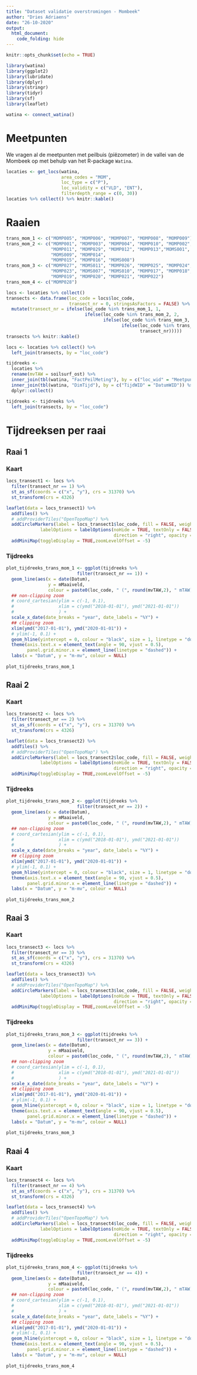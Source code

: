 ```yaml
---
title: "Dataset validatie overstromingen - Mombeek"
author: "Dries Adriaens"
date: "26-10-2020"
output:
  html_document:
    code_folding: hide
---
```


```r
knitr::opts_chunk$set(echo = TRUE)
```

```r
library(watina)
library(ggplot2)
library(lubridate)
library(dplyr)
library(stringr)
library(tidyr)
library(sf)
library(leaflet)
```

```r
watina <- connect_watina()
```

# Meetpunten

We vragen al de meetpunten met peilbuis (piëzometer) in de vallei van de Mombeek op met behulp van het R-package `Watina`.

```r
locaties <- get_locs(watina,
                     area_codes = "MOM",
                     loc_type = c("P"),
                     loc_validity = c("VLD", "ENT"),
                     filterdepth_range = c(0, 30))
locaties %>% collect() %>% knitr::kable()
```

# Raaien

```r
trans_mom_1 <- c("MOMP005", "MOMP006", "MOMP007", "MOMP008", "MOMP009")
trans_mom_2 <- c("MOMP001", "MOMP003", "MOMP004", "MOMP010", "MOMP002",
                 "MOMP011", "MOMP029", "MOMP012", "MOMP013","MOMS001",
                 "MOMS009", "MOMP014",
                 "MOMP015", "MOMP016", "MOMS008")
trans_mom_3 <- c("MOMP027", "MOMS011", "MOMP026", "MOMP025", "MOMP024",
                 "MOMP023", "MOMS007", "MOMS010", "MOMP017", "MOMP018",
                 "MOMP019", "MOMP020", "MOMP021", "MOMP022")
trans_mom_4 <- c("MOMP028")

locs <- locaties %>% collect()
transects <- data.frame(loc_code = locs$loc_code,
                        transect_nr = 0, stringsAsFactors = FALSE) %>% 
  mutate(transect_nr = ifelse(loc_code %in% trans_mom_1, 1,
                              ifelse(loc_code %in% trans_mom_2, 2,
                                     ifelse(loc_code %in% trans_mom_3, 3,
                                            ifelse(loc_code %in% trans_mom_4, 4,
                                                   transect_nr)))))
transects %>% knitr::kable()

locs <- locaties %>% collect() %>% 
  left_join(transects, by = "loc_code")
```

```r
tijdreeks <-
  locaties %>% 
  rename(mvTAW = soilsurf_ost) %>% 
  inner_join(tbl(watina, "FactPeilMeting"), by = c("loc_wid" = "MeetpuntWID")) %>% 
  inner_join(tbl(watina, "DimTijd"), by = c("TijdWID" = "DatumWID")) %>% 
  dplyr::collect()

tijdreeks <- tijdreeks %>% 
  left_join(transects, by = "loc_code")
```

# Tijdreeksen per raai

## Raai 1

### Kaart

```r
locs_transect1 <- locs %>% 
  filter(transect_nr == 1) %>% 
  st_as_sf(coords = c("x", "y"), crs = 31370) %>% 
  st_transform(crs = 4326)

leaflet(data = locs_transect1) %>%
  addTiles() %>% 
  # addProviderTiles("OpenTopoMap") %>% 
  addCircleMarkers(label = locs_transect1$loc_code, fill = FALSE, weight = 3, color = "red",
             labelOptions = labelOptions(noHide = TRUE, textOnly = FALSE,
                                         direction = "right", opacity = 0.75)) %>% 
  addMiniMap(toggleDisplay = TRUE,zoomLevelOffset = -5)
```

### Tijdreeks

```r
plot_tijdreeks_trans_mom_1 <- ggplot(tijdreeks %>% 
                           filter(transect_nr == 1)) +
  geom_line(aes(x = date(Datum),
                y = mMaaiveld,
                colour = paste0(loc_code, " (", round(mvTAW,2), " mTAW)"))) +
  ## non-clipping zoom
  # coord_cartesian(ylim = c(-1, 0.1),
  #                 xlim = c(ymd("2018-01-01"), ymd("2021-01-01"))
  #                 ) +
  scale_x_date(date_breaks = "year", date_labels = "%Y") +
  ## clipping zoom
  xlim(ymd("2017-01-01"), ymd("2020-01-01")) +
  # ylim(-1, 0.1) +
  geom_hline(yintercept = 0, colour = "black", size = 1, linetype = "dotted") +
  theme(axis.text.x = element_text(angle = 90, vjust = 0.5),
        panel.grid.minor.x = element_line(linetype = "dashed")) +
  labs(x = "Datum", y = "m-mv", colour = NULL)
  
plot_tijdreeks_trans_mom_1
```

## Raai 2

### Kaart

```r
locs_transect2 <- locs %>% 
  filter(transect_nr == 2) %>% 
  st_as_sf(coords = c("x", "y"), crs = 31370) %>% 
  st_transform(crs = 4326)

leaflet(data = locs_transect2) %>%
  addTiles() %>% 
  # addProviderTiles("OpenTopoMap") %>% 
  addCircleMarkers(label = locs_transect2$loc_code, fill = FALSE, weight = 3, color = "red",
             labelOptions = labelOptions(noHide = TRUE, textOnly = FALSE,
                                         direction = "right", opacity = 0.75)) %>% 
  addMiniMap(toggleDisplay = TRUE,zoomLevelOffset = -5)
```

### Tijdreeks

```r
plot_tijdreeks_trans_mom_2 <- ggplot(tijdreeks %>% 
                           filter(transect_nr == 2)) +
  geom_line(aes(x = date(Datum),
                y = mMaaiveld,
                colour = paste0(loc_code, " (", round(mvTAW,2), " mTAW)"))) +
  ## non-clipping zoom
  # coord_cartesian(ylim = c(-1, 0.1),
  #                 xlim = c(ymd("2018-01-01"), ymd("2021-01-01"))
  #                 ) +
  scale_x_date(date_breaks = "year", date_labels = "%Y") +
  ## clipping zoom
  xlim(ymd("2017-01-01"), ymd("2020-01-01")) +
  # ylim(-1, 0.1) +
  geom_hline(yintercept = 0, colour = "black", size = 1, linetype = "dotted") +
  theme(axis.text.x = element_text(angle = 90, vjust = 0.5),
        panel.grid.minor.x = element_line(linetype = "dashed")) +
  labs(x = "Datum", y = "m-mv", colour = NULL)
  
plot_tijdreeks_trans_mom_2
```

## Raai 3

### Kaart

```r
locs_transect3 <- locs %>% 
  filter(transect_nr == 3) %>% 
  st_as_sf(coords = c("x", "y"), crs = 31370) %>% 
  st_transform(crs = 4326)

leaflet(data = locs_transect3) %>%
  addTiles() %>% 
  # addProviderTiles("OpenTopoMap") %>% 
  addCircleMarkers(label = locs_transect3$loc_code, fill = FALSE, weight = 3, color = "red",
             labelOptions = labelOptions(noHide = TRUE, textOnly = FALSE,
                                         direction = "right", opacity = 0.75)) %>% 
  addMiniMap(toggleDisplay = TRUE,zoomLevelOffset = -5)
```

### Tijdreeks

```r
plot_tijdreeks_trans_mom_3 <- ggplot(tijdreeks %>% 
                           filter(transect_nr == 3)) +
  geom_line(aes(x = date(Datum),
                y = mMaaiveld,
                colour = paste0(loc_code, " (", round(mvTAW,2), " mTAW)"))) +
  ## non-clipping zoom
  # coord_cartesian(ylim = c(-1, 0.1),
  #                 xlim = c(ymd("2018-01-01"), ymd("2021-01-01"))
  #                 ) +
  scale_x_date(date_breaks = "year", date_labels = "%Y") +
  ## clipping zoom
  xlim(ymd("2017-01-01"), ymd("2020-01-01")) +
  # ylim(-1, 0.1) +
  geom_hline(yintercept = 0, colour = "black", size = 1, linetype = "dotted") +
  theme(axis.text.x = element_text(angle = 90, vjust = 0.5),
        panel.grid.minor.x = element_line(linetype = "dashed")) +
  labs(x = "Datum", y = "m-mv", colour = NULL)
  
plot_tijdreeks_trans_mom_3
```

## Raai 4

### Kaart

```r
locs_transect4 <- locs %>% 
  filter(transect_nr == 4) %>% 
  st_as_sf(coords = c("x", "y"), crs = 31370) %>% 
  st_transform(crs = 4326)

leaflet(data = locs_transect4) %>%
  addTiles() %>% 
  # addProviderTiles("OpenTopoMap") %>% 
  addCircleMarkers(label = locs_transect4$loc_code, fill = FALSE, weight = 3, color = "red",
             labelOptions = labelOptions(noHide = TRUE, textOnly = FALSE,
                                         direction = "right", opacity = 0.75)) %>% 
  addMiniMap(toggleDisplay = TRUE,zoomLevelOffset = -5)
```

### Tijdreeks

```r
plot_tijdreeks_trans_mom_4 <- ggplot(tijdreeks %>% 
                           filter(transect_nr == 4)) +
  geom_line(aes(x = date(Datum),
                y = mMaaiveld,
                colour = paste0(loc_code, " (", round(mvTAW,2), " mTAW)"))) +
  ## non-clipping zoom
  # coord_cartesian(ylim = c(-1, 0.1),
  #                 xlim = c(ymd("2018-01-01"), ymd("2021-01-01"))
  #                 ) +
  scale_x_date(date_breaks = "year", date_labels = "%Y") +
  ## clipping zoom
  xlim(ymd("2017-01-01"), ymd("2020-01-01")) +
  # ylim(-1, 0.1) +
  geom_hline(yintercept = 0, colour = "black", size = 1, linetype = "dotted") +
  theme(axis.text.x = element_text(angle = 90, vjust = 0.5),
        panel.grid.minor.x = element_line(linetype = "dashed")) +
  labs(x = "Datum", y = "m-mv", colour = NULL)
  
plot_tijdreeks_trans_mom_4
```

